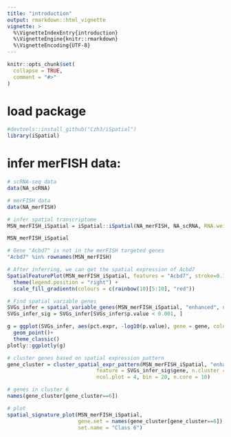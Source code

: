 ```yaml
---
title: "introduction"
output: rmarkdown::html_vignette
vignette: >
  %\VignetteIndexEntry{introduction}
  %\VignetteEngine{knitr::rmarkdown}
  %\VignetteEncoding{UTF-8}
---
```


```r
knitr::opts_chunk$set(
  collapse = TRUE,
  comment = "#>"
)
```

# load package
```r
#devtools::install_github("Czh3/iSpatial")
library(iSpatial)
```

# infer merFISH data:
```r
# scRNA-seq data
data(NA_scRNA)

# merFISH data
data(NA_merFISH)

# infer spatial transcriptome
MSN_merFISH_iSpatial = iSpatial::iSpatial(NA_merFISH, NA_scRNA, RNA.weight=0.3)

MSN_merFISH_iSpatial

# Gene "Acbd7" is not in the merFISH targeted genes
"Acbd7" %in% rownames(MSN_merFISH)

# After inferring, we can get the spatial expression of Acbd7
SpatialFeaturePlot(MSN_merFISH_iSpatial, features = "Acbd7", stroke=0.1, slot="data") +
  theme(legend.position = "right") +
  scale_fill_gradientn(colours = c(rainbow(10)[5:10], "red"))

# Find spatial variable genes
SVGs_infer = spatial_variable_genes(MSN_merFISH_iSpatial, "enhanced", n.core = 10)
SVGs_infer_sig = SVGs_infer[SVGs_infer$p.value < 0.001, ]

g = ggplot(SVGs_infer, aes(pct.expr, -log10(p.value), gene = gene, color = -log10(p.value))) +
  geom_point()+
  theme_classic()
plotly::ggplotly(g)

# cluster genes based on spatial expression pattern
gene_cluster = cluster_spatial_expr_pattern(MSN_merFISH_iSpatial, "enhanced", 
                             feature = SVGs_infer_sig$gene, n.cluster = 20,
                             ncol.plot = 4, bin = 20, n.core = 10)

# genes in cluster 6
names(gene_cluster[gene_cluster==6])

# plot
spatial_signature_plot(MSN_merFISH_iSpatial, 
                       gene.set = names(gene_cluster[gene_cluster==6]),
                       set.name = "Class 6")

```
